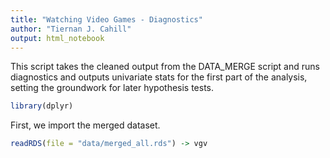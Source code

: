 ```yaml
---
title: "Watching Video Games - Diagnostics"
author: "Tiernan J. Cahill"
output: html_notebook
---
```


This script takes the cleaned output from the DATA_MERGE script and runs diagnostics and outputs univariate stats for the first part of the analysis, setting the groundwork for later hypothesis tests. 

```r
library(dplyr)
```

First, we import the merged dataset.

```r
readRDS(file = "data/merged_all.rds") -> vgv
```


